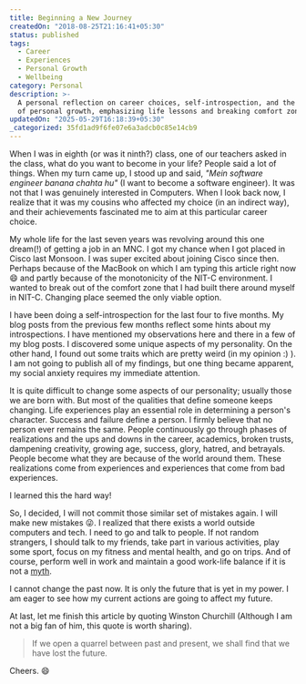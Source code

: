 ```yaml
---
title: Beginning a New Journey
createdOn: "2018-08-25T21:16:41+05:30"
status: published
tags:
  - Career
  - Experiences
  - Personal Growth
  - Wellbeing
category: Personal
description: >-
  A personal reflection on career choices, self-introspection, and the journey
  of personal growth, emphasizing life lessons and breaking comfort zones.
updatedOn: "2025-05-29T16:18:39+05:30"
_categorized: 35fd1ad9f6fe07e6a3adcb0c85e14cb9
---
```


When I was in eighth (or was it ninth?) class, one of our teachers asked in the
class, what do you want to become in your life? People said a lot of things.
When my turn came up, I stood up and said, _"Mein software engineer banana
chahta hu"_ (I want to become a software engineer). It was not that I was
genuinely interested in Computers. When I look back now, I realize that it was
my cousins who affected my choice (in an indirect way), and their achievements
fascinated me to aim at this particular career choice.

My whole life for the last seven years was revolving around this one dream(!) of
getting a job in an MNC. I got my chance when I got placed in Cisco last
Monsoon. I was super excited about joining Cisco since then. Perhaps because of
the MacBook on which I am typing this article right now 😄 and partly because of
the monotonicity of the NIT-C environment. I wanted to break out of the comfort
zone that I had built there around myself in NIT-C. Changing place seemed the
only viable option.

I have been doing a self-introspection for the last four to five months. My blog
posts from the previous few months reflect some hints about my introspections. I
have mentioned my observations here and there in a few of my blog posts. I
discovered some unique aspects of my personality. On the other hand, I found out
some traits which are pretty weird (in my opinion :) ). I am not going to
publish all of my findings, but one thing became apparent, my social anxiety
requires my immediate attention.

It is quite difficult to change some aspects of our personality; usually those
we are born with. But most of the qualities that define someone keeps changing.
Life experiences play an essential role in determining a person's character.
Success and failure define a person. I firmly believe that no person ever
remains the same. People continuously go through phases of realizations and the
ups and downs in the career, academics, broken trusts, dampening creativity,
growing age, success, glory, hatred, and betrayals. People become what they are
because of the world around them. These realizations come from experiences and
experiences that come from bad experiences.

I learned this the hard way!

So, I decided, I will not commit those similar set of mistakes again. I will
make new mistakes 😜. I realized that there exists a world outside computers and
tech. I need to go and talk to people. If not random strangers, I should talk to
my friends, take part in various activities, play some sport, focus on my
fitness and mental health, and go on trips. And of course, perform well in work
and maintain a good work-life balance if it is not a
[myth](https://medium.com/the-ascent/is-work-life-balance-a-myth-c328377966de).

I cannot change the past now. It is only the future that is yet in my power. I
am eager to see how my current actions are going to affect my future.

At last, let me finish this article by quoting Winston Churchill (Although I am
not a big fan of him, this quote is worth sharing).

> If we open a quarrel between past and present, we shall find that we have lost
> the future.

Cheers. 😄
